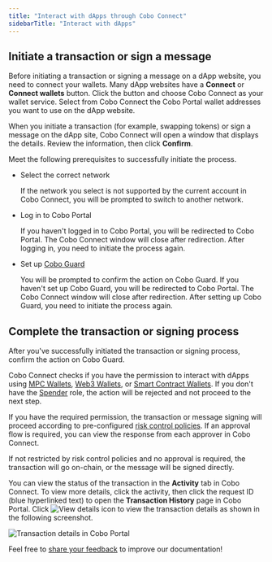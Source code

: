 ```yaml
---
title: "Interact with dApps through Cobo Connect"
sidebarTitle: "Interact with dApps"
---
```


## Initiate a transaction or sign a message

Before initiating a transaction or signing a message on a dApp website, you need to connect your wallets. Many dApp websites have a **Connect** or **Connect wallets** button. Click the button and choose Cobo Connect as your wallet service. Select from Cobo Connect the Cobo Portal wallet addresses you want to use on the dApp website.

When you initiate a transaction (for example, swapping tokens) or sign a message on the dApp site, Cobo Connect will open a window that displays the details. Review the information, then click **Confirm**. 

Meet the following prerequisites to successfully initiate the process.

- Select the correct network

    If the network you select is not supported by the current account in Cobo Connect, you will be prompted to switch to another network.

- Log in to Cobo Portal

    If you haven't logged in to Cobo Portal, you will be redirected to Cobo Portal. The Cobo Connect window will close after redirection. After logging in, you need to initiate the process again.

- Set up [Cobo Guard](/en/guard/introduction)

    You will be prompted to confirm the action on Cobo Guard. If you haven't set up Cobo Guard, you will be redirected to Cobo Portal. The Cobo Connect window will close after redirection. After setting up Cobo Guard, you need to initiate the process again.

## Complete the transaction or signing process

After you've successfully initiated the transaction or signing process, confirm the action on Cobo Guard.

Cobo Connect checks if you have the permission to interact with dApps using [MPC Wallets](/en/portal/mpc-wallets/introduction), [Web3 Wallets](/en/portal/custodial-wallets/web3-wallets/set-up), or [Smart Contract Wallets](/en/portal/smart-contract-wallets/introduction). If you don't have the [Spender](/en/portal/organization/roles-and-permissions) role, the action will be rejected and not proceed to the next step.

If you have the required permission, the transaction or message signing will proceed according to pre-configured [risk control policies](/en/portal/risk-controls/introduction). If an approval flow is required, you can view the response from each approver in Cobo Connect.

If not restricted by risk control policies and no approval is required, the transaction will go on-chain, or the message will be signed directly. 

You can view the status of the transaction in the **Activity** tab in Cobo Connect. To view more details, click the activity, then click the request ID (blue hyperlinked text) to open the **Transaction History** page in Cobo Portal. Click <img src="/en/images/common/icon_view.svg" className="icon" alt="View details icon" /> to view the transaction details as shown in the following screenshot.

<img src="/en/images/cobo-connect/transaction-details.png" className="screenshot_full_screen" alt="Transaction details in Cobo Portal" />

<Tip>Feel free to [share your feedback](https://forms.zohopublic.com/cobo/form/DocumentFeedbackForm/formperma/QvLOhxJv1_JMsJ-1dleZ8Itb_7rzN-LtgvsDdxosoVI?referrername=manuals) to improve our documentation!</Tip>